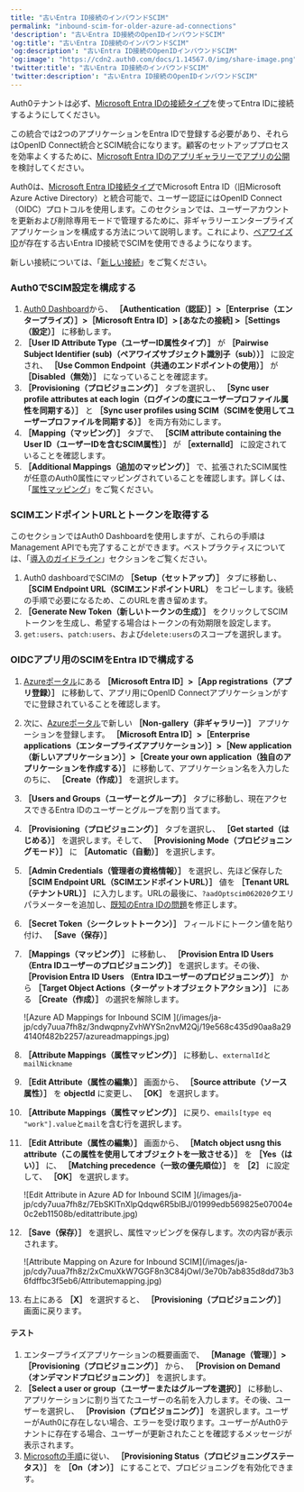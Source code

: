 ```yaml
---
title: "古いEntra ID接続のインバウンドSCIM"
permalink: "inbound-scim-for-older-azure-ad-connections"
'description': "古いEntra ID接続のOpenIDインバウンドSCIM"
'og:title': "古いEntra ID接続のインバウンドSCIM"
'og:description': "古いEntra ID接続のOpenIDインバウンドSCIM"
'og:image': "https://cdn2.auth0.com/docs/1.14567.0/img/share-image.png"
'twitter:title': "古いEntra ID接続のインバウンドSCIM"
'twitter:description': "古いEntra ID接続のOpenIDインバウンドSCIM"
---
```


<Card title="始める前に">

Auth0テナントは必ず、[Microsoft Entra IDの接続タイプ](https://auth0.com/docs/authenticate/identity-providers/enterprise-identity-providers/azure-active-directory/v2)を使ってEntra IDに接続するようにしてください。

この統合では2つのアプリケーションをEntra IDで登録する必要があり、それらはOpenID Connect統合とSCIM統合になります。顧客のセットアッププロセスを効率よくするために、[Microsoft Entra IDのアプリギャラリーでアプリの公開](https://learn.microsoft.com/en-us/azure/active-directory/develop/v2-howto-app-gallery-listing#step-6---submit-your-app)を検討してください。

</Card>

Auth0は、[Microsoft Entra ID接続タイプ](/ja-jp/authenticate/identity-providers/enterprise-identity-providers/azure-active-directory/v2)でMicrosoft Entra ID（旧Microsoft Azure Active Directory）と統合可能で、ユーザー認証には<Tooltip data-tooltip-id="react-containers-DefinitionTooltip-0" href="/ja-jp/glossary?term=openid" tip="OpenID: アプリケーションがログイン情報を収集および保存することなくにユーザーのIDを検証できるようにする認証用のオープン標準。" cta="用語集の表示">OpenID</Tooltip> Connect（OIDC）プロトコルを使用します。このセクションでは、ユーザーアカウントを更新および削除専用モードで管理するために、非ギャラリーエンタープライズアプリケーションを構成する方法について説明します。これにより、[ペアワイズID](https://learn.microsoft.com/en-us/entra/identity-platform/id-token-claims-reference#use-claims-to-reliably-identify-a-user)が存在する古いEntra ID接続でSCIMを使用できるようになります。

新しい接続については、「[新しい接続](/ja-jp/authenticate/protocols/scim/inbound-scim-for-new-azure-ad-connections)」をご覧ください。

### Auth0でSCIM設定を構成する

1. [Auth0 Dashboard](https://manage.auth0.com/#/)から、 **［Authentication（認証）］>［Enterprise（エンタープライズ）］>［Microsoft Entra ID］> [あなたの接続] >［Settings（設定）］** に移動します。
2. **［User ID Attribute Type（ユーザーID属性タイプ）］** が **［Pairwise Subject Identifier (sub)（ペアワイズサブジェクト識別子（sub））］** に設定され、 **［Use Common Endpoint（共通のエンドポイントの使用）］** が **［Disabled（無効）］** になっていることを確認ます。
3. **［Provisioning（プロビジョニング）］** タブを選択し、 **［Sync user profile attributes at each login（ログインの度にユーザープロファイル属性を同期する）］** と **［Sync user profiles using SCIM（SCIMを使用してユーザープロファイルを同期する）］** を両方有効にします。
4. **［Mapping（マッピング）］** タブで、 **［SCIM attribute containing the User ID（ユーザーIDを含むSCIM属性）］** が **［externalId］** に設定されていることを確認します。
5. **［Additional Mappings（追加のマッピング）］** で、拡張されたSCIM属性が任意のAuth0属性にマッピングされていることを確認します。詳しくは、「[属性マッピング](/ja-jp/authenticate/protocols/scim/configure-inbound-scim#attribute-mapping)」をご覧ください。

### SCIMエンドポイントURLとトークンを取得する

このセクションでは<Tooltip data-tooltip-id="react-containers-DefinitionTooltip-0" href="/ja-jp/glossary?term=auth0-dashboard" tip="Auth0 Dashboard: サービスを構成するためのAuth0の主製品。" cta="用語集の表示">Auth0 Dashboard</Tooltip>を使用しますが、これらの手順は<Tooltip data-tooltip-id="react-containers-DefinitionTooltip-0" href="/ja-jp/glossary?term=management-api" tip="Management API: 顧客が管理タスクを実行できるようにするための製品。" cta="用語集の表示">Management API</Tooltip>でも完了することができます。ベストプラクティスについては、「[導入のガイドライン](/ja-jp/authenticate/protocols/scim/configure-inbound-scim#deployment-guidelines)」セクションをご覧ください。

1. Auth0 dashboardでSCIMの **［Setup（セットアップ）］** タブに移動し、 **［SCIM Endpoint URL（SCIMエンドポイントURL）** をコピーします。後続の手順で必要になるため、このURLを書き留めます。
2. **［Generate New Token（新しいトークンの生成）］** をクリックしてSCIMトークンを生成し、希望する場合はトークンの有効期限を設定します。
3. `get:users`、`patch:users`、および`delete:users`のスコープを選択します。

### OIDCアプリ用のSCIMをEntra IDで構成する

1. [Azureポータル](https://portal.azure.com)にある **［Microsoft Entra ID］>［App registrations（アプリ登録）］** に移動して、アプリ用にOpenID Connectアプリケーションがすでに登録されていることを確認します。
2. 次に、[Azureポータル](https://portal.azure.com)で新しい **［Non-gallery（非ギャラリー）］** アプリケーションを登録します。 **［Microsoft Entra ID］>［Enterprise applications（エンタープライズアプリケーション）］>［New application（新しいアプリケーション）］>［Create your own application（独自のアプリケーションを作成する）］** に移動して、アプリケーション名を入力したのちに、 **［Create（作成）］** を選択します。
3. **［Users and Groups（ユーザーとグループ）］** タブに移動し、現在アクセスできるEntra IDのユーザーとグループを割り当てます。
4. **［Provisioning（プロビジョニング）］** タブを選択し、 **［Get started（はじめる）］** を選択します。そして、 **［Provisioning Mode（プロビジョニングモード）］** に **［Automatic（自動）］** を選択します。
5. **［Admin Credentials（管理者の資格情報）］** を選択し、先ほど保存した **［SCIM Endpoint URL（SCIMエンドポイントURL）］** 値を **［Tenant URL（テナントURL）］** に入力します。URLの最後に、`?aadOptscim062020`クエリパラメーターを追加し、[既知のEntra IDの問題](https://learn.microsoft.com/en-us/entra/identity/app-provisioning/application-provisioning-config-problem-scim-compatibility)を修正します。
6. **［Secret Token（シークレットトークン）］** フィールドにトークン値を貼り付け、 **［Save（保存）］**
7. **［Mappings（マッピング）］** に移動し、 **［Provision Entra ID Users（Entra IDユーザーのプロビジョニング）］** を選択します。その後、 **［Provision Entra ID Users （Entra IDユーザーのプロビジョニング）］** から **［Target Object Actions（ターゲットオブジェクトアクション）］** にある **［Create（作成）］** の選択を解除します。

   <Frame>![Azure AD Mappings for Inbound SCIM ](/images/ja-jp/cdy7uua7fh8z/3ndwqpnyZvhWYSn2nvM2Qj/19e568c435d90aa8a294140f482b2257/azureadmappings.jpg)</Frame>

8. **［Attribute Mappings（属性マッピング）］** に移動し、`externalId`と`mailNickname`
9. **［Edit Attribute（属性の編集）］** 画面から、 **［Source attribute（ソース属性）］** を **objectId** に変更し、 **［OK］** を選択します。
10. **［Attribute Mappings（属性マッピング）］** に戻り、`emails[type eq "work"].value`と`mail`を含む行を選択します。
11. **［Edit Attribute（属性の編集）］** 画面から、 **［Match object usng this attribute（この属性を使用してオブジェクトを一致させる）］** を **［Yes（はい）］** に、 **［Matching precedence（一致の優先順位）］** を **［2］** に設定して、 **［OK］** を選択します。

    <Frame>![Edit Attribute in Azure AD for Inbound SCIM ](/images/ja-jp/cdy7uua7fh8z/7EbSKlTnXlpQdqw6R5blBJ/01999edb569825e07004e0c2eb11508b/editattribute.jpg)</Frame>

12. **［Save（保存）］** を選択し、属性マッピングを保存します。次の内容が表示されます。

    <Frame>![Attribute Mapping on Azure for Inbound SCIM](/images/ja-jp/cdy7uua7fh8z/2xCmuXkW7GGF8n3C84jOwI/3e70b7ab835d8dd73b36fdffbc3f5eb6/Attributemapping.jpg)</Frame>

13. 右上にある **［X］** を選択すると、 **［Provisioning（プロビジョニング）］** 画面に戻ります。

#### テスト

1. エンタープライズアプリケーションの概要画面で、 **［Manage（管理）］>［Provisioning（プロビジョニング）］** から、 **［Provision on Demand（オンデマンドプロビジョニング）］** を選択します。
2. **［Select a user or group（ユーザーまたはグループを選択）］** に移動し、アプリケーションに割り当てたユーザーの名前を入力します。その後、ユーザーを選択し、 **［Provision（プロビジョニング）］** を選択します。ユーザーがAuth0に存在しない場合、エラーを受け取ります。ユーザーがAuth0テナントに存在する場合、ユーザーが更新されたことを確認するメッセージが表示されます。
3. [Microsoftの手順](https://learn.microsoft.com/en-us/entra/identity/app-provisioning/configure-automatic-user-provisioning-portal#provisioning-status)に従い、 **［Provisioning Status（プロビジョニングステータス）］** を **［On（オン）］** にすることで、プロビジョニングを有効化できます。